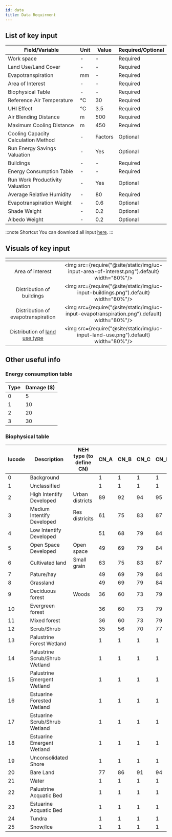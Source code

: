 ```yaml
---
id: data
title: Data Requirment
---
```


## List of key input

| Field/Variable                     | Unit                | Value               | Required/Optional   |
| -----------------------------------| ------------------- |---------------------|---------------------|
| Work space                         | -                   | -                   | Required            |
| Land Use/Land Cover                | -                   | -                   | Required            |
| Evapotranspiration                 | mm                  | -                   | Required            |
| Area of Interest                   | -                   | -                   | Required            |
| Biophysical Table                  | -                   | -                   | Required            |
| Reference Air Temperature          | °C                  | 30                  | Required            |
| UHI Effect                         | °C                  | 3.5                 | Required            |
| Air Blending Distance              | m                   | 500                 | Required            |
| Maximum Cooling Distance           | m                   | 450                 | Required            | 
| Cooling Capacity Calculation Method| -                   | Factors             | Optional            |
| Run Energy Savings Valuation       | -                   | Yes                 | Optional            |
| Buildings                          | -                   | -                   | Required            |
| Energy Consumption Table           | -                   | -                   | Required            |
| Run Work Productivity Valuation    | -                   | Yes                 | Optional            |
| Average Relative Humidity          | -                   | 80                  | Required            |
| Evapotranspiration Weight          | -                   | 0.6                 | Optional            |
| Shade Weight                       | -                   | 0.2                 | Optional            |
| Albedo Weight                      | -                   | 0.2                 | Optional            |

:::note Shortcut
You can download all input [here](http://invest-model-input-files.s3-website-ap-southeast-1.amazonaws.com/).
:::

## Visuals of key input  

| <!-- -->                                            | <!-- -->            |            
| :-------------------------------------------------: | :-----------------: |
| Area of interest                                    |<img src={require("@site/static/img/uc-input-area-of-interest.png").default} width="80%"/> |
| Distribution of buildings                           |<img src={require("@site/static/img/uc-input-buildings.png").default} width="80%"/> |
| Distribution of evapotranspiration                  |<img src={require("@site/static/img/uc-input-evapotranspiration.png").default} width="80%"/> |
| Distribution of [land use type](#biophysical-table) |<img src={require("@site/static/img/uc-input-land-use.png").default} width="80%"/> |

## Other useful info

### Energy consumption table 

| Type     | Damage ($)          |
| ---------| ------------------- |
| 0        | 5                   |
| 1        | 10                  |
| 2        | 20                  |
| 3        | 30                  |  

### Biophysical table  

| lucode    | Description                     |     NEH type (to define CN)            | CN_A      | CN_B    | CN_C     | CN_D    | SW_type | EMC    |
| ----------| ------------------------------- | -------------------------------------- | --------- | ------- | -------- | --------| --------|--------| 
| 0         | Background                      |                                        | 1         | 1       | 1        | 1       | 7000    | 0      |
| 1         | Unclassified                    |                                        | 1         | 1       | 1        | 1       | 7000    | 0      |
| 2         | High Intentify Developed        |      Urban districts                   | 89        | 92      | 94       | 95      | 8000    | 0.107  |
| 3         | Medium Intentify Developed      |      Res districits                    | 61        | 75      | 83       | 87      | 9000    | 0.077  |
| 4         | Low Intentify Developed         |                                        | 51        | 68      | 79       | 84      | 10000   | 0.041  |
| 5         | Open Space Developed            |      Open space                        | 49        | 69      | 79       | 84      | 11000   | 0.012  |
| 6         | Cultivated land                 |      Small grain                       | 63        | 75      | 83       | 87      | 5000    | 0      |
| 7         | Pature/hay                      |                                        | 49        | 69      | 79       | 84      | 3000    | 0      |
| 8         | Grassland                       |                                        | 49        | 69      | 79       | 84      | 3000    | 0      |
| 9         | Deciduous forest                |      Woods                             | 36        | 60      | 73       | 79      | 5000    | 0      |
| 10        | Evergreen forest                |                                        | 36        | 60      | 73       | 79      | 5000    | 0      |
| 11        | Mixed forest                    |                                        | 36        | 60      | 73       | 79      | 5000    | 0      |
| 12        | Scrub/Shrub                     |                                        | 35        | 56      | 70       | 77      | 3000    | 0      |
| 13        | Palustrine Forest Wetland       |                                        | 1         | 1       | 1        | 1       | 6000    | 0      |
| 14        | Palustrine Scrub/Shrub Wetland  |                                        | 1         | 1       | 1        | 1       | 6000    | 0      |
| 15        | Palustrine Emergent Wetland     |                                        | 1         | 1       | 1        | 1       | 6000    | 0      |
| 16        | Estuarine Forested Wetland      |                                        | 1         | 1       | 1        | 1       | 6000    | 0      |
| 17        | Estuarine Scrub/Shrub Wetland   |                                        | 1         | 1       | 1        | 1       | 6000    | 0      |
| 18        | Estuarine Emergent Wetland      |                                        | 1         | 1       | 1        | 1       | 6000    | 0      |
| 19        | Unconsolidated Shore            |                                        | 1         | 1       | 1        | 1       | 7000    | 0      |
| 20        | Bare Land                       |                                        | 77        | 86      | 91       | 94      | 7000    | 0      |
| 21        | Water                           |                                        | 1         | 1       | 1        | 1       | 6000    | 0      |
| 22        | Palustrine Acquatic Bed         |                                        | 1         | 1       | 1        | 1       | 6000    | 0      |
| 23        | Estuarine Acquatic Bed          |                                        | 1         | 1       | 1        | 1       | 6000    | 0      |
| 24        | Tundra                          |                                        | 1         | 1       | 1        | 1       | 3000    | 0      |
| 25        | Snow/Ice                        |                                        | 1         | 1       | 1        | 1       | 7000    | 0      |  
